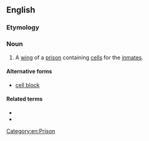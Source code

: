 {{also|cell block}}
==English==

===Etymology===
{{compound|en|cell|block}}

===Noun===
{{en-noun}}

# A [[wing]] of a [[prison]] containing [[cell]]s for the [[inmate]]s.

====Alternative forms====
* [[cell block]]

====Related terms====
* {{l|en|jail cell}}
* {{l|en|prison cell}}

[[Category:en:Prison]]
